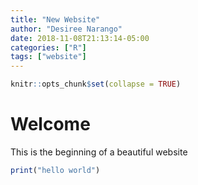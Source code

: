 ```yaml
---
title: "New Website"
author: "Desiree Narango"
date: 2018-11-08T21:13:14-05:00
categories: ["R"]
tags: ["website"]
---
```


```r
knitr::opts_chunk$set(collapse = TRUE)
```

# Welcome

This is the beginning of a beautiful website

```r
print("hello world")
```